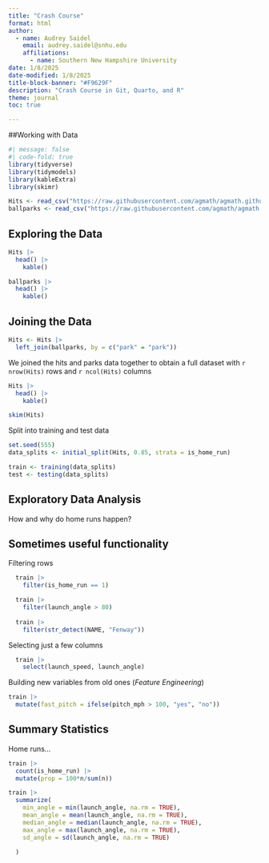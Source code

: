 ```yaml
---
title: "Crash Course"
format: html
author: 
  - name: Audrey Saidel
    email: audrey.saidel@snhu.edu
    affiliations: 
      - name: Southern New Hampshire University
date: 1/8/2025
date-modified: 1/8/2025
title-block-banner: "#F9629F"
description: "Crash Course in Git, Quarto, and R"
theme: journal
toc: true

---
```

##Working with Data
```r
#| message: false
#| code-fold: true
library(tidyverse)
library(tidymodels)
library(kableExtra)
library(skimr)

Hits <- read_csv("https://raw.githubusercontent.com/agmath/agmath.github.io/refs/heads/master/data/classification/battedballs.csv")
ballparks <- read_csv("https://raw.githubusercontent.com/agmath/agmath.github.io/refs/heads/master/data/classification/park_dimensions.csv")

```
## Exploring the Data
```r
Hits |>
  head() |>
    kable()
```
```r
ballparks |>
  head() |>
    kable()
```
## Joining the Data
```r
Hits <- Hits |>
  left_join(ballparks, by = c("park" = "park"))
```

We joined the hits and parks data together to obtain a full dataset with `r nrow(Hits)` rows and `r ncol(Hits)` columns
```r
Hits |>
  head() |>
    kable()
```

```r
skim(Hits) 
```
Split into training and test data

```r
set.seed(555)
data_splits <- initial_split(Hits, 0.85, strata = is_home_run)

train <- training(data_splits)
test <- testing(data_splits)
```

## Exploratory Data Analysis

How and why do home runs happen?

## Sometimes useful functionality
Filtering rows

```r
  train |>
    filter(is_home_run == 1)

  train |>
    filter(launch_angle > 80)
  
  train |>
    filter(str_detect(NAME, "Fenway"))
```
Selecting just a few columns
```r
  train |>
    select(launch_speed, launch_angle)
```
Building new variables from old ones (*Feature Engineering*)
```r
train |>
  mutate(fast_pitch = ifelse(pitch_mph > 100, "yes", "no"))
```
## Summary Statistics

Home runs...

```r
train |>
  count(is_home_run) |>
  mutate(prop = 100*n/sum(n))
```
```r
train |>
  summarize(
    min_angle = min(launch_angle, na.rm = TRUE),
    mean_angle = mean(launch_angle, na.rm = TRUE),
    median_angle = median(launch_angle, na.rm = TRUE),
    max_angle = max(launch_angle, na.rm = TRUE),
    sd_angle = sd(launch_angle, na.rm = TRUE)
    
  )
```

